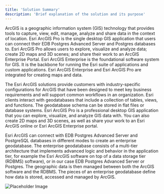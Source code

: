 ```yaml
---
title: 'Solution Summary'
description: 'Brief explanation of the solution and its purpose'
---
```


ArcGIS is a geographic information system (GIS) technology that provides tools to capture, view, edit, manage, analyze and share data in the context of location. Esri ArcGIS Pro is the single desktop GIS application that users can connect their EDB Postgres Advanced Server and Postgres databases to. Esri ArcGIS Pro allows users to explore, visualize and analyze data; create 2D maps and 3D scenes; and share their work to an ArcGIS Enterprise Portal. Esri ArcGIS Enterprise is the foundational software system for GIS.  It is the backbone for running the Esri suite of applications and custom applications. Esri ArcGIS Enterprise and Esri ArcGIS Pro are integrated for creating maps and data.

The Esri ArcGIS solutions provide customers with industry-specific configurations for ArcGIS that have been designed to meet key business requirements and will support common workflows in an organization. Esri clients interact with geodatabases that include a collection of tables, views, and functions. The geodatabase schema can be stored in flat files or database systems. Esri ArcGIS Pro is a professional desktop GIS application that you can explore, visualize, and analyze GIS data with.  You can also create 2D maps and 3D scenes, as well as share your work to an Esri ArcGIS online or Esri ArcGIS Enterprise portal. 

Esri ArcGIS can connect with EDB Postgres Advanced Server and PostgreSQL databases in different modes to create an enterprise geodatabase.  The enterprise geodatabase consists of a multi-tier architecture that implements advanced logic and behavior in the application tier, for example the Esri ArcGIS software on top of a data storage tier (RDBMS) software), or in our case EDB Postgres Advanced Server or Postgres.  The geographic data is then managed between both the ArcGIS software and the RDBMS.  The pieces of an enterprise geodatabase define how data is stored, accessed and managed by ArcGIS.

![Placeholder Image](Images/PlaceholderImage.png)

